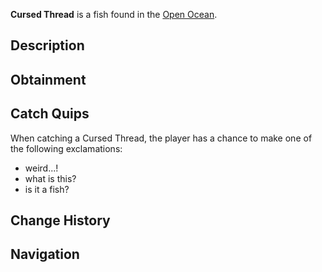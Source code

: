 {{FishInfobox
|image          = Cursed Thread.png
|rarity         = Mythical
|sea            = Second Sea
|location       = [[Open Ocean]]
|sublocation    = 
|sources        = Fishing Rod
|radar_location = 
|prog_speed     = +12
|xp             = 20
|weather        = Clear
|time           = Day
|season         = Summer
|bait           = Sapphire Krill
|base_weight    = 10.5
|base_value     = 40
|weight_range   = 0
|base_chance    = 30
|base_resil     = 85
}}
'''Cursed Thread''' is a {{Rarity|Mythical}} fish found in the [[Open Ocean]].

== Description ==
{{Description|???|Bestiary Entry}}

== Obtainment ==
{{Fish Availability|
Apex Fish Hunt/Apex Leviathan
Narwhal Hunt/Beluga/Second Sea
Narwhal Hunt/Magician Narwhal/Second Sea
Narwhal Hunt/Narwhal/Second Sea
Open Ocean
|top_rods      = 
Frostfire Rod\110436.47\73822.74;
Steady Rod\104574.31\70083.41;
Plastic Rod\81519.44\300005.73;
North-Star Rod\81428.87\67991.65;
Event Horizon Rod\81333.75\67912.23;
Fischer's Rod\65318.74\289217.12;
Candy Cane Rod\73693.09\70695.9;
Nocturnal Rod\18121.26\48265.69;
Astralhook Rod\56877.32\61512.52;
Free Spirit Rod\52869.1\55917.93;
Blazebringer Rod\49941.93\55497.78;
Verdant Shear Rod\47847.91\54587.96;
Trident Rod\40940.27\35147.45;
No-Life Rod\35302.93\30598.01;
Ethereal Prism Rod\34912.26\33829.12;
Seraphic Rod\34413.1\32556.01;
Challenger's Rod\33699.33\30702.77;
Rod Of The Exalted One\33297.77\31846.5;
Rod Of The Forgotten Fang\33121.51\30988.81;
Depthseeker Rod\32772.73\27567.98;
Rod Of The Depths\32682.76\30257.31;
Avalanche Rod\32597.72\27367.39;
Volcanic Rod\32357.45\28563.53;
Zeus Rod\32252.23\28505.44
|recommended   = Astralhook Rod
}}

== Catch Quips ==
When catching a Cursed Thread, the player has a chance to make one of the following exclamations:
* weird...!
* what is this?
* is it a fish?

== Change History ==
{{Change History|{{subst:Current Version}}}}

== Navigation ==
{{Fish Navbox|Open Ocean}}